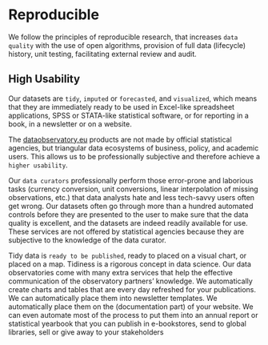 # Reproducible {#reproducible}

::: {.rmdnote data-latex="{note}"}

We follow the principles of reproducible research, that increases `data quality` with the use of open algorithms, provision of full data (lifecycle) history, unit testing, facilitating external review and audit.

:::

## High Usability {.unnumbered #data-sisyphus}

::: {.rmdnote data-latex="{note}"}

Our datasets are `tidy`, `imputed` or `forecasted`, and `visualized`, which means that they are immediately ready to be used in Excel-like spreadsheet applications, SPSS or STATA-like statistical software, or for reporting in a book, in a newsletter or on a website.

:::

The [dataobservatory.eu](https://dataobservatory.eu/) products are not made by official statistical agencies, but triangular data ecosystems of business, policy, and academic users.  This allows us to be professionally subjective and therefore achieve a `higher usability`. 

Our `data curators` professionally perform those error-prone and laborious tasks (currency conversion, unit conversions, linear interpolation of missing observations, etc.) that data analysts hate and less tech-savvy users often get wrong.  Our datasets often go through more than a hundred automated controls before they are presented to the user to make sure that the data quality is excellent, and the datasets are indeed readily available for use. These services are not offered by statistical agencies because they are subjective to the knowledge of the data curator.

Tidy data is `ready to be published`, ready to placed on a visual chart, or placed on a map.  Tidiness is a rigorous concept in data science.  Our data observatories come with many extra services that help the effective communication of the observatory partners’ knowledge.  We automatically create charts and tables that are every day refreshed for your publications.  We can automatically place them into newsletter templates. We automatically place them on the (documentation part) of your website. We can even automate most of the process to put them into an annual report or statistical yearbook that you can publish in e-bookstores, send to global libraries, sell or give away to your stakeholders
